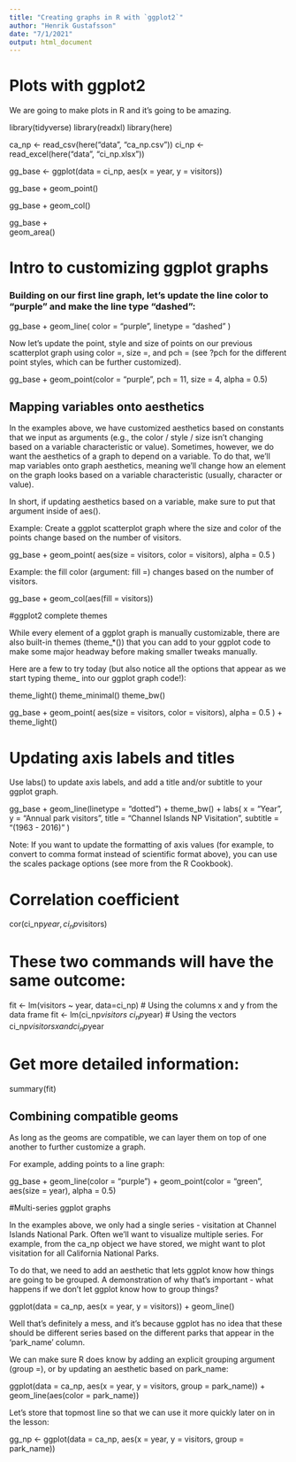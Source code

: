 ```yaml
---
title: "Creating graphs in R with `ggplot2`"
author: "Henrik Gustafsson"
date: "7/1/2021"
output: html_document
---
```


# Plots with ggplot2

We are going to make plots in R and it's going to be amazing.

library(tidyverse)
library(readxl)
library(here)

ca_np <- read_csv(here("data", "ca_np.csv"))
ci_np <- read_excel(here("data", "ci_np.xlsx"))

gg_base <- ggplot(data = ci_np, aes(x = year, y = visitors))

gg_base +
  geom_point()

gg_base +
  geom_col()

gg_base +  
  geom_area()

# Intro to customizing ggplot graphs

### Building on our first line graph, let’s update the line color to “purple” and make the line type “dashed”:

gg_base +
  geom_line(
    color = "purple",
    linetype = "dashed"
  )

Now let’s update the point, style and size of points on our previous scatterplot graph using color =, size =, and pch = (see ?pch for the different point styles, which can be further customized).

gg_base + 
  geom_point(color = "purple",
             pch = 11,
             size = 4,
             alpha = 0.5)


## Mapping variables onto aesthetics

In the examples above, we have customized aesthetics based on constants that we input as arguments (e.g., the color / style / size isn’t changing based on a variable characteristic or value). Sometimes, however, we do want the aesthetics of a graph to depend on a variable. To do that, we’ll map variables onto graph aesthetics, meaning we’ll change how an element on the graph looks based on a variable characteristic (usually, character or value).

In short, if updating aesthetics based on a variable, make sure to put that argument inside of aes().

Example: Create a ggplot scatterplot graph where the size and color of the points change based on the number of visitors.

gg_base + 
  geom_point(
    aes(size = visitors,
        color = visitors),
    alpha = 0.5
  )
  
Example: the fill color (argument: fill =) changes based on the number of visitors.

gg_base + 
  geom_col(aes(fill = visitors))
  
#ggplot2 complete themes

While every element of a ggplot graph is manually customizable, there are also built-in themes (theme_*()) that you can add to your ggplot code to make some major headway before making smaller tweaks manually.

Here are a few to try today (but also notice all the options that appear as we start typing theme_ into our ggplot graph code!):

theme_light()
theme_minimal()
theme_bw()

gg_base +
  geom_point(
    aes(size = visitors,
        color = visitors),
    alpha = 0.5
  ) +
  theme_light()

# Updating axis labels and titles

Use labs() to update axis labels, and add a title and/or subtitle to your ggplot graph.

gg_base +
  geom_line(linetype = "dotted") +
  theme_bw() +
  labs(
    x = "Year",
    y = "Annual park visitors",
    title = "Channel Islands NP Visitation",
    subtitle = "(1963 - 2016)"
  )

Note: If you want to update the formatting of axis values (for example, to convert to comma format instead of scientific format above), you can use the scales package options (see more from the R Cookbook).

# Correlation coefficient
cor(ci_np$year, ci_np$visitors)

# These two commands will have the same outcome:
fit <- lm(visitors ~ year, data=ci_np)  # Using the columns x and y from the data frame
fit <- lm(ci_np$visitors ~ ci_np$year)     # Using the vectors ci_np$visitorsx and ci_np$year

# Get more detailed information:
summary(fit)


## Combining compatible geoms

As long as the geoms are compatible, we can layer them on top of one another to further customize a graph.

For example, adding points to a line graph:

gg_base +
  geom_line(color = "purple") +
  geom_point(color = "green",
             aes(size = year),
             alpha = 0.5)

#Multi-series ggplot graphs

In the examples above, we only had a single series - visitation at Channel Islands National Park. Often we’ll want to visualize multiple series. For example, from the ca_np object we have stored, we might want to plot visitation for all California National Parks.

To do that, we need to add an aesthetic that lets ggplot know how things are going to be grouped. A demonstration of why that’s important - what happens if we don’t let ggplot know how to group things?

ggplot(data = ca_np, aes(x = year, y = visitors)) +
  geom_line()

Well that’s definitely a mess, and it’s because ggplot has no idea that these should be different series based on the different parks that appear in the ‘park_name’ column.

We can make sure R does know by adding an explicit grouping argument (group =), or by updating an aesthetic based on park_name:

ggplot(data = ca_np, aes(x = year, y = visitors, group = park_name)) +
  geom_line(aes(color = park_name))

Let’s store that topmost line so that we can use it more quickly later on in the lesson:

gg_np <- ggplot(data = ca_np, aes(x = year, y = visitors, group = park_name))


















